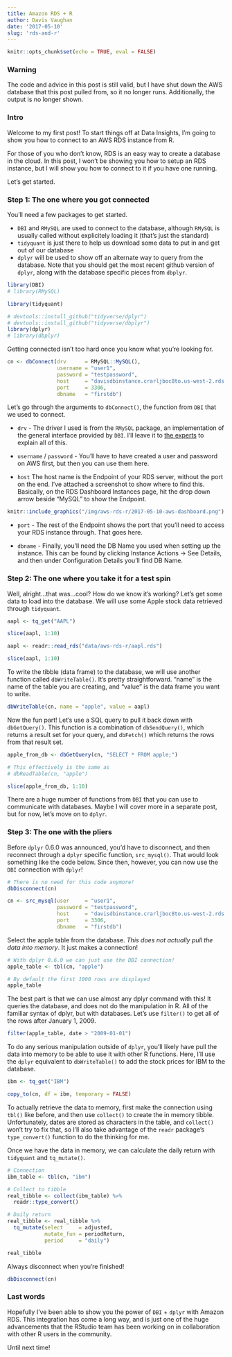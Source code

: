 ```yaml
---
title: Amazon RDS + R
author: Davis Vaughan
date: '2017-05-10'
slug: 'rds-and-r'
---
```


```r
knitr::opts_chunk$set(echo = TRUE, eval = FALSE)
```

### Warning

The code and advice in this post is still valid, but I have shut down the AWS database that this post pulled from, so it no longer runs. Additionally, the output is no longer shown.

### Intro

Welcome to my first post! To start things off at Data Insights, I'm going to show you how to connect to an AWS RDS instance from R.

For those of you who don't know, RDS is an easy way to create a database in the cloud. In this post, I won't be showing you how to setup an RDS instance, but I will show you how to connect to it if you have one running.

Let's get started.

### Step 1: The one where you got connected

You'll need a few packages to get started. 

* `DBI` and `RMySQL` are used to connect to the database, although `RMySQL` is usually called without explicitely loading it (that's just the standard)
* `tidyquant` is just there to help us download some data to put in and get out of our database
* `dplyr` will be used to show off an alternate way to query from the database. Note that you should get the most recent github version of `dplyr`, along with the database specific pieces from `dbplyr`.

```r
library(DBI)
# library(RMySQL)

library(tidyquant)

# devtools::install_github("tidyverse/dplyr")
# devtools::install_github("tidyverse/dbplyr")
library(dplyr)
# library(dbplyr)
```

Getting connected isn't too hard once you know what you're looking for.

```r
cn <- dbConnect(drv      = RMySQL::MySQL(), 
                username = "user1", 
                password = "testpassword", 
                host     = "davisdbinstance.crarljboc8to.us-west-2.rds.amazonaws.com", 
                port     = 3306, 
                dbname   = "firstdb")
```

Let's go through the arguments to `dbConnect()`, the function from `DBI` that we used to connect.

* `drv` - The driver I used is from the `RMySQL` package, an implementation of the general interface provided by `DBI`. I'll leave it to [the experts](https://github.com/rstats-db/DBI) to explain all of this.

* `username` / `password` - You'll have to have created a user and password on AWS first, but then you can use them here.

* `host` The host name is the Endpoint of your RDS server, without the port on the end. I've attached a screenshot to show where to find this. Basically, on the RDS Dashboard Instances page, hit the drop down arrow beside "MySQL" to show the Endpoint.

```r
knitr::include_graphics("/img/aws-rds-r/2017-05-10-aws-dashboard.png")
```

* `port` - The rest of the Endpoint shows the port that you'll need to access your RDS instance through. That goes here.

* `dbname` - Finally, you'll need the DB Name you used when setting up the instance. This can be found by clicking Instance Actions -> See Details, and then under Configuration Details you'll find DB Name.

### Step 2: The one where you take it for a test spin

Well, alright...that was...cool? How do we know it's working? Let's get some data to load into the database. We will use some Apple stock data retrieved through `tidyquant`.

```r
aapl <- tq_get("AAPL")

slice(aapl, 1:10)
``` 

```r
aapl <- readr::read_rds("data/aws-rds-r/aapl.rds")

slice(aapl, 1:10)
```


To write the tibble (data frame) to the database, we will use another function called `dbWriteTable()`. It's pretty straightforward. "name" is the name of the table you are creating, and "value" is the data frame you want to write.

```r
dbWriteTable(cn, name = "apple", value = aapl)
```

Now the fun part! Let's use a SQL query to pull it back down with `dbGetQuery()`. This function is a combination of `dbSendQuery()`, which returns a result set for your query, and `dbFetch()` which returns the rows from that result set.

```r
apple_from_db <- dbGetQuery(cn, "SELECT * FROM apple;")

# This effectively is the same as
# dbReadTable(cn, "apple")

slice(apple_from_db, 1:10)
```

There are a huge number of functions from `DBI` that you can use to communicate with databases. Maybe I will cover more in a separate post, but for now, let's move on to `dplyr`.

### Step 3: The one with the pliers

Before `dplyr` 0.6.0 was announced, you'd have to disconnect, and then reconnect through a `dplyr` specific function, `src_mysql()`. That would look something like the code below. Since then, however, you can now use the `DBI` connection with `dplyr`!

```r
# There is no need for this code anymore!
dbDisconnect(cn)

cn <- src_mysql(user     = "user1",
                password = "testpassword",
                host     = "davisdbinstance.crarljboc8to.us-west-2.rds.amazonaws.com",
                port     = 3306,
                dbname   = "firstdb")
```

Select the apple table from the database. _This does not actually pull the data into memory_. It just makes a connection!

```r
# With dplyr 0.6.0 we can just use the DBI connection!
apple_table <- tbl(cn, "apple")

# By default the first 1000 rows are displayed
apple_table
```

The best part is that we can use almost any dplyr command with this! It queries the database, and does not do the manipulation in R. All of the familiar syntax of dplyr, but with databases. Let's use `filter()` to get all of the rows after January 1, 2009.

```r
filter(apple_table, date > "2009-01-01")
```

To do any serious manipulation outside of `dplyr`, you'll likely have pull the data into memory to be able to use it with other R functions. Here, I'll use the `dplyr` equivalent to `dbWriteTable()` to add the stock prices for IBM to the database.

```r
ibm <- tq_get("IBM")

copy_to(cn, df = ibm, temporary = FALSE)
```

To actually retrieve the data to memory, first make the connection using `tbl()` like before, and then use `collect()` to create the in memory tibble. Unfortunately, dates are stored as characters in the table, and `collect()` won't try to fix that, so I'll also take advantage of the `readr` package's `type_convert()` function to do the thinking for me.

Once we have the data in memory, we can calculate the daily return with `tidyquant` and `tq_mutate()`.

```r
# Connection
ibm_table <- tbl(cn, "ibm")

# Collect to tibble
real_tibble <- collect(ibm_table) %>%
  readr::type_convert()

# Daily return
real_tibble <- real_tibble %>% 
  tq_mutate(select     = adjusted, 
            mutate_fun = periodReturn, 
            period     = "daily")

real_tibble
```

Always disconnect when you're finished!

```r
dbDisconnect(cn)
```

### Last words

Hopefully I've been able to show you the power of `DBI` + `dplyr` with Amazon RDS. This integration has come a long way, and is just one of the huge advancements that the RStudio team has been working on in collaboration with other R users in the community. 

Until next time!
